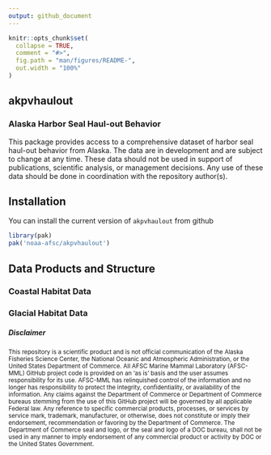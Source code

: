 ```yaml
---
output: github_document
---
```


<!-- README.md is generated from README.Rmd. Please edit that file -->

```r
knitr::opts_chunk$set(
  collapse = TRUE,
  comment = "#>",
  fig.path = "man/figures/README-",
  out.width = "100%"
)

```
## akpvhaulout

### Alaska Harbor Seal Haul-out Behavior

This package provides access to a comprehensive dataset of 
harbor seal haul-out behavior from Alaska. The data are in development and
are subject to change at any time. These data should not be used in support
of publications, scientific analysis, or management decisions. Any use of
these data should be done in coordination with the repository author(s).

## Installation

You can install the current version of `akpvhaulout` from github

```r
library(pak)
pak('noaa-afsc/akpvhaulout')
```

## Data Products and Structure

### Coastal Habitat Data

### Glacial Habitat Data

##### Disclaimer

<sub>This repository is a scientific product and is not official communication of the Alaska Fisheries Science Center, the National Oceanic and Atmospheric Administration, or the United States Department of Commerce. All AFSC Marine Mammal Laboratory (AFSC-MML) GitHub project code is provided on an ‘as is’ basis and the user assumes responsibility for its use. AFSC-MML has relinquished control of the information and no longer has responsibility to protect the integrity, confidentiality, or availability of the information. Any claims against the Department of Commerce or Department of Commerce bureaus stemming from the use of this GitHub project will be governed by all applicable Federal law. Any reference to specific commercial products, processes, or services by service mark, trademark, manufacturer, or otherwise, does not constitute or imply their endorsement, recommendation or favoring by the Department of Commerce. The Department of Commerce seal and logo, or the seal and logo of a DOC bureau, shall not be used in any manner to imply endorsement of any commercial product or activity by DOC or the United States Government.</sub>
